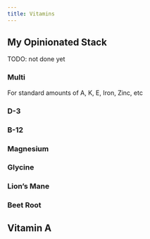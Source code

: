 ```yaml
---
title: Vitamins
---
```


## My Opinionated Stack

TODO: not done yet


### Multi

For standard amounts of A, K, E, Iron, Zinc, etc

### D-3

### B-12

### Magnesium

### Glycine

### Lion's Mane

### Beet Root



## Vitamin A
